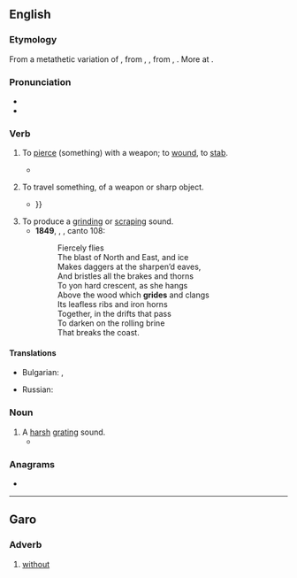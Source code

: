 ==English==

===Etymology===
From a metathetic variation of {{m|en|gird||to strike, smite, upbraid, scold, jibe}}, from {{der|en|enm|girden}}, {{m|enm|gerden||to strike, thrust, smite|lit=smite with a rod}}, from {{m|enm|gerd}}, {{m|enm|yerd||a rod, yard}}. More at {{l|en|yard}}.

===Pronunciation===
* {{IPA|en|/ˈɡɹaɪd/}}
* {{rhymes|en|aɪd}}

===Verb===
{{en-verb}}

# {{lb|en|obsolete|transitive}} To [[pierce]] (something) with a weapon; to [[wound]], to [[stab]].
#* {{RQ:Spenser Faerie Queene|book=III|canto=I<!-- the page incorrectly says II -->|page=408|passage=Where feeling one cloſe couched by her ſide / She lightly lept out of her filed bedd, / And to her weapon ran, in minde to '''gride''' / The loathed leachour.}}
# {{lb|en|obsolete|intransitive}} To travel {{m|en|through}} something, of a weapon or sharp object.
#* {{RQ:Spenser Faerie Queene|book=II|canto=VIII|page=300-301|pageref=301|passage=So ſtoutly he withſtood their ſtrong aſſay, / Till that at laſt, when he aduantage ſpyde, / His poynant ſpeare he thruſt with puiſſant ſway / At proud ''Cymochles,'' whiles his ſhield was wyde, / That through his thigh the mortall ſteele did '''gryde'''{{...}}}}
# To produce a [[grind]]ing or [[scrape|scraping]] sound.
#* '''1849''', {{w|Alfred, Lord Tennyson}}, ''{{w|In Memoriam A.H.H.}}'', canto 108:
#*: Fiercely flies<br>The blast of North and East, and ice<br>Makes daggers at the sharpen’d eaves,<br>And bristles all the brakes and thorns<br>To yon hard crescent, as she hangs<br>Above the wood which '''grides''' and clangs<br>Its leafless ribs and iron horns<br>Together, in the drifts that pass<br>To darken on the rolling brine<br>That breaks the coast.

====Translations====
{{trans-top|To produce a [[grind]]ing or [[scrape|scraping]] sound}}
* Bulgarian: {{t+|bg|стържа}}, {{t+|bg|скърцам}}
{{trans-mid}}
* Russian: {{t+|ru|скрежета́ть}}
{{trans-bottom}}

===Noun===
{{en-noun}}

# A [[harsh]] [[grating]] sound.
#* {{quote-book|1=en|year=1898|author=H.G. Wells|authorlink=H.G. Wells|title={{w|The War of the Worlds}}|publisher=William Heinemann|location=London|page=160|passage=The tumultuous noise resolved itself now into the disorderly mingling of many voices, the '''gride''' of many wheels, the creaking of waggons, and the staccato of hoofs.}}

===Anagrams===
* {{anagrams|en|a=degir|Ridge|derig|dirge|redig|ridge}}

----

==Garo==

===Adverb===
{{head|grt|adverb}}

# [[without]]